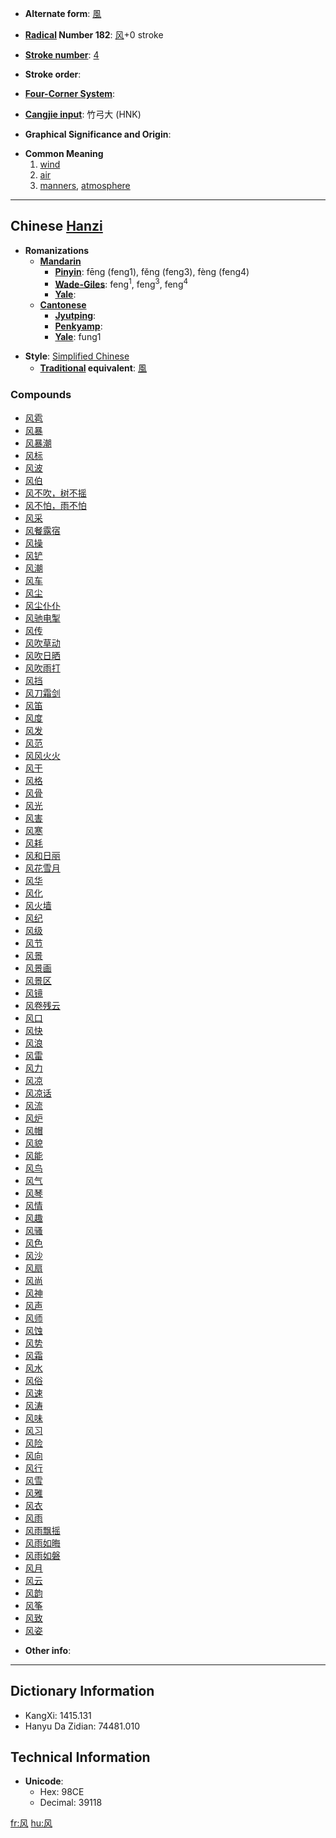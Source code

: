 * '''Alternate form''': [[風]]

* '''[[Wiktionary:Chinese radical index| Radical]] Number 182''': [[Wiktionary:Chinese radical index 风|风]]+0 stroke

* '''[[Wiktionary:Chinese total strokes index|Stroke number]]''': [[Wiktionary:Chinese total strokes index 4|4]]

* '''Stroke order''': 

* '''[[Wiktionary:Chinese four corner index|Four-Corner System]]''': 

* '''[[Wiktionary:Chinese Cangjie index|Cangjie input]]''': 竹弓大 (HNK)

* '''Graphical Significance and Origin''': 

* '''Common Meaning'''
*# [[wind]]
*# [[air]]
*# [[manners]], [[atmosphere]]

----
== Chinese [[Hanzi]] ==

* '''Romanizations'''
** '''[[Mandarin]]'''
*** '''[[Pinyin]]''': fēng (feng1), fěng (feng3), fèng (feng4)
*** '''[[Wade-Giles]]''': feng<sup>1</sup>, feng<sup>3</sup>, feng<sup>4</sup>
*** '''[[Yale]]''': 
** '''[[Cantonese]]'''
*** '''[[Jyutping]]''':
*** '''[[Penkyamp]]''': 
*** '''[[Yale]]''': fung1

* '''Style''': [[Simplified Chinese]] 
** '''[[Traditional Chinese|Traditional]] equivalent''': [[風]]

===Compounds===
*[[风雹]]
*[[风暴]]
*[[风暴潮]]
*[[风标]]
*[[风波]]
*[[风伯]]
*[[风不吹，树不摇]]
*[[风不怕，雨不怕]]
*[[风采]]
*[[风餐露宿]]
*[[风操]]
*[[风铲]]
*[[风潮]]
*[[风车]]
*[[风尘]]
*[[风尘仆仆]]
*[[风驰电掣]]
*[[风传]]
*[[风吹草动]]
*[[风吹日晒]]
*[[风吹雨打]]
*[[风挡]]
*[[风刀霜剑]]
*[[风笛]]
*[[风度]]
*[[风发]]
*[[风范]]
*[[风风火火]]
*[[风干]]
*[[风格]]
*[[风骨]]
*[[风光]]
*[[风害]]
*[[风寒]]
*[[风耗]]
*[[风和日丽]]
*[[风花雪月]]
*[[风华]]
*[[风化]]
*[[风火墙]]
*[[风纪]]
*[[风级]]
*[[风节]]
*[[风景]]
*[[风景画]]
*[[风景区]]
*[[风镜]]
*[[风卷残云]]
*[[风口]]
*[[风快]]
*[[风浪]]
*[[风雷]]
*[[风力]]
*[[风凉]]
*[[风凉话]]
*[[风流]]
*[[风炉]]
*[[风帽]]
*[[风貌]]
*[[风能]]
*[[风鸟]]
*[[风气]]
*[[风琴]]
*[[风情]]
*[[风趣]]
*[[风骚]]
*[[风色]]
*[[风沙]]
*[[风扇]]
*[[风尚]]
*[[风神]]
*[[风声]]
*[[风师]]
*[[风蚀]]
*[[风势]]
*[[风霜]]
*[[风水]]
*[[风俗]]
*[[风速]]
*[[风涛]]
*[[风味]]
*[[风习]]
*[[风险]]
*[[风向]]
*[[风行]]
*[[风雪]]
*[[风雅]]
*[[风衣]]
*[[风雨]]
*[[风雨飘摇]]
*[[风雨如晦]]
*[[风雨如磐]]
*[[风月]]
*[[风云]]
*[[风韵]]
*[[风筝]]
*[[风致]]
*[[风姿]]

* '''Other info''': 

----

== Dictionary Information ==

* KangXi: 1415.131
* Hanyu Da Zidian: 74481.010

== Technical Information ==

* '''Unicode''':
** Hex: 98CE
** Decimal: 39118

[[fr:风]]
[[hu:风]]